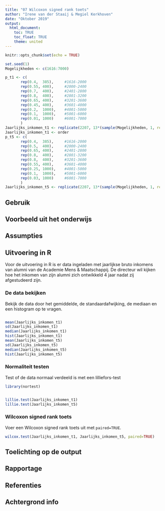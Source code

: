 ```yaml
---
title: "07 Wilcoxon signed rank toets"
author: "Irene van der Staaij & Megiel Kerkhoven"
date: "Oktober 2019"
output: 
  html_document:
    toc: TRUE
    toc_float: TRUE
    theme: united
---
```


<style>
  .col2 {
    columns: 2 200px;         /* number of columns and width in pixels*/
    -webkit-columns: 2 200px; /* chrome, safari */
    -moz-columns: 2 200px;    /* firefox */
  }
</style>

```r
knitr::opts_chunk$set(echo = TRUE)
```

```r
set.seed(1)
Mogelijkheden <- c(1616:7000)

p_t1 <- c(
       rep(0.4,  385),     #1616-2000
       rep(0.55, 400),     #2000-2400
       rep(0.7,  400),     #2401-2800
       rep(0.8,  400),     #2801-3200
       rep(0.65, 400),     #3201-3600
       rep(0.45, 400),     #3601-4000
       rep(0.2,  1000),    #4001-5000
       rep(0.1,  1000),    #5001-6000
       rep(0.01, 1000)     #6001-7000
       )
Jaarlijks_inkomen_t1 <- replicate(2207, 13*(sample(Mogelijkheden, 1, replace=TRUE, p_t1)))
Jaarlijks_inkomen_t1 <- order
p_t5 <- c(
       rep(0.4,  385),     #1616-2000
       rep(0.5,  400),     #2000-2400
       rep(0.65, 400),     #2401-2800
       rep(0.8,  400),     #2801-3200
       rep(0.8,  400),     #3201-3600
       rep(0.55, 400),     #3601-4000
       rep(0.25, 1000),    #4001-5000
       rep(0.1,  1000),    #5001-6000
       rep(0.03, 1000)     #6001-7000
       )
Jaarlijks_inkomen_t5 <- replicate(2207, 13*(sample(Mogelijkheden, 1, replace=TRUE, p_t5)))
```

## Gebruik

## Voorbeeld uit het onderwijs

## Assumpties

## Uitvoering in R
Voor de uitvoering in R is er data ingeladen met jaarlijkse bruto inkomens van alumni van de Academie Mens & Maatschappij. De directeur wil kijken hoe het inkomen van zijn alumni zich ontwikkeld 4 jaar nadat zij afgestudeerd zijn.

### De data bekijken
Bekijk de data door het gemiddelde, de standaardafwijking, de mediaan en een histogram op te vragen.

<div class="col2">
```r
mean(Jaarlijks_inkomen_t1)
sd(Jaarlijks_inkomen_t1)
median(Jaarlijks_inkomen_t1)
hist(Jaarlijks_inkomen_t1)
mean(Jaarlijks_inkomen_t5)
sd(Jaarlijks_inkomen_t5)
median(Jaarlijks_inkomen_t5)
hist(Jaarlijks_inkomen_t5)
```
</div>

### Normaliteit testen
Test of de data normaal verdeeld is met een lilliefors-test
```r
library(nortest)
```
<div class="col2">
```r
lillie.test(Jaarlijks_inkomen_t1)
lillie.test(Jaarlijks_inkomen_t5)
```
</div>

### Wilcoxon signed rank toets
Voer een Wilcoxon signed rank toets uit met `paired=TRUE`.
```r
wilcox.test(Jaarlijks_inkomen_t1, Jaarlijks_inkomen_t5, paired=TRUE)
```

## Toelichting op de output

## Rapportage

## Referenties

## Achtergrond info
